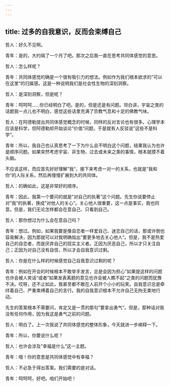 ```yaml
---
---
---
```

title: 过多的自我意识，反而会束缚自己
---

哲人：好久不见啊。

青年：是的，大约隔了一个月了吧。那次之后我一直在思考共同体感觉的意思。

哲人：怎么样呢？

青年：共同体感觉的确是一个很有吸引力的想法。例如作为我们根本欲求的”可以在这里“的归属感。这是一种说明我们是社会性生物的深刻洞察。

哲人：是深刻洞察，但是呢？

青年：呵呵呵……你已经明白了吧。是的，但是还是有问题。坦白讲，宇宙之类的话题我一点儿也不明白，感觉这些话里充满了宗教气息和十足的佛教气味。

哲人：在阿德勒提出共同体感觉概念的时候，同样的反对言论也有很多。心理学本应该是科学，但阿德勒却开始谈论”价值“问题，于是就有人反驳说”这些不是科学“。

青年：所以，我自己也认真思考了一下为什么会不明白这个问题，结果我认为也许是顺序问题。如果突然考虑宇宙、非生物、过去或未来之类的事情，根本就摸不着头脑。

不应该这样，而应首先好好理解”我“，接下来考虑一对一的关系，也就是”我和你“的人际关系，然后再慢慢扩展到大的共同体。

哲人：的确如此，这是非常好的顺序。

青年：因此，我第一个要问的就是”对自己的执著“这个问题。先生你说要停止对”我“的执著，换成”对他人的关心“。关心他人很重要，这一点是事实，我也同意。但是，我们无论怎样都会在意自己、只看到自己。

哲人：那你想过为什么会在意自己吗？

青年：想过。例如，如果我要是像自恋者一样爱自己、迷恋自己的话，那或许倒也容易解决，因为那就可以对我明确指出”要更多地去关心他人“。但是，我不是热爱自己的自恋者，而是厌弃自己的现实主义者。正因为厌恶自己，所以才只关注自己；正因为对自己没有自信，所以才会自我意识过剩。

哲人：你是在什么样的时候感觉自己自我意识过剩的呢？

青年：例如在开会的时候根本不敢举手发言，总是会因为担心”如果提这样的问题也许会被人笑话“或者”如果发表离题的意见也许会被人瞧不起“之类的问题而犹豫不决。哎呀，还不止如此，我甚至都不敢在人前开个小小的玩笑。自我意识总是牵绊着自己、严重束缚着自己的言行。我的自我意识根本不允许自己无拘无束地行动。

先生的答案根本不需要问，肯定又是一贯的那句”要拿出勇气“。但是，那种话对我没有任何作用，因为我这是勇气之前的问题。

哲人：明白了。上一次我说了共同体感觉的整体形象，今天就进一步阐释一下。

青年：所以，你要说什么呢？

哲人：也许会涉及”幸福是什么“这一主题。

青年：哦！你的意思是共同体感觉中有幸福？

哲人：不必急于得出答案。我们需要的是对话。

青年：呵呵呵，好吧。咱们开始吧！